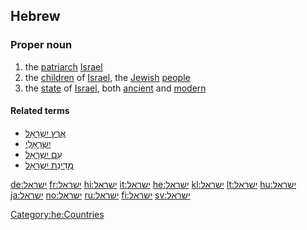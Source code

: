 ==Hebrew==
{{wikipedia|lang=he}}

===Proper noun===
{{infl|he|proper noun|sc=Hebr|head=יִשְׂרָאֵל|g=m|tr=Yisra'el}}

# the [[patriarch]] [[Israel]]
# the [[child|children]] of [[Israel]], the [[Jewish]] [[people]]
# the [[state]] of [[Israel]], both [[ancient]] and [[modern]]

====Related terms====
* [[ארץ ישראל|אֶרֶץ יִשְׂרָאֵל]]<!--x-->
* [[ישראלי|יִשְרָאֵלִי]]<!--x-->
* [[עם ישראל|עַם יִשְרָאֵל]]<!--x-->
* [[מדינת ישראל|מְדִינַת יִשְרָאֵל]]<!--x-->

[[Category:he:Countries]]

[[de:ישראל]]
[[fr:ישראל]]
[[hi:ישראל]]
[[it:ישראל]]
[[he:ישראל]]
[[kl:ישראל]]
[[lt:ישראל]]
[[hu:ישראל]]
[[ja:ישראל]]
[[no:ישראל]]
[[ru:ישראל]]
[[fi:ישראל]]
[[sv:ישראל]]